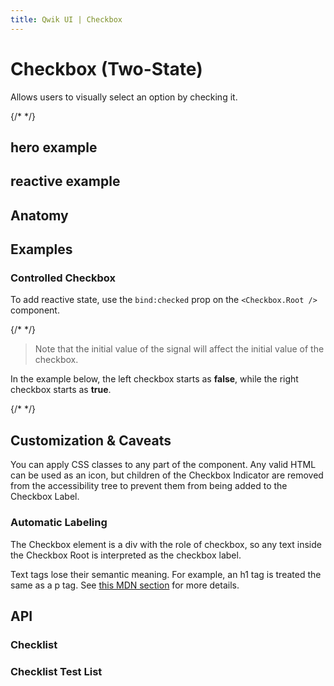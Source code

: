 ```yaml
---
title: Qwik UI | Checkbox
---
```


# Checkbox (Two-State)

Allows users to visually select an option by checking it.

{/* <Showcase name="test-default" /> */}

## hero example

<Showcase name="hero" />

## reactive example

<Showcase name="reactive" />

## Anatomy

## Examples

### Controlled Checkbox

To add reactive state, use the `bind:checked` prop on the `<Checkbox.Root />` component.

{/* <Showcase name="controlled" /> */}

> Note that the initial value of the signal will affect the initial value of the checkbox.

In the example below, the left checkbox starts as **false**, while the right checkbox starts as **true**.

{/* <Showcase name="controlled-values" /> */}

## Customization & Caveats

You can apply CSS classes to any part of the component. Any valid HTML can be used as an icon, but children of the Checkbox Indicator are removed from the accessibility tree to prevent them from being added to the Checkbox Label.

### Automatic Labeling

The Checkbox element is a div with the role of checkbox, so any text inside the Checkbox Root is interpreted as the checkbox label.

Text tags lose their semantic meaning. For example, an h1 tag is treated the same as a p tag. See [this MDN section](https://developer.mozilla.org/en-US/docs/Web/Accessibility/ARIA/Roles/checkbox_role#all_descendants_are_presentational) for more details.

## API

### Checklist

<Showcase name="checklist" />

### Checklist Test List
